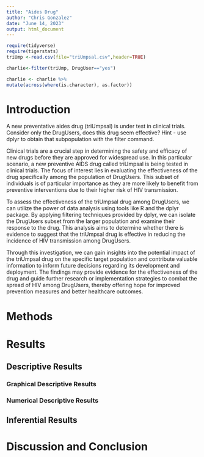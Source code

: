 ```yaml
---
title: "Aides Drug"
author: "Chris Gonzalez"
date: "June 14, 2023"
output: html_document
---
```


```r
require(tidyverse)
require(tigerstats)
triUmp <-read.csv(file="triUmpsal.csv",header=TRUE)
```
```r
charlie<-filter(triUmp, DrugUser=="yes") 
```
```r
charlie <- charlie %>%
mutate(across(where(is.character), as.factor))
```




# Introduction

<!--In this section you explain what you are trying to show.  Where did the data come from?  What is the research or other question you are trying to answer?.  If you skimp in this section expect to be marked down in your grade. Paint a picture of the project a couple of paragraphs is expected!-->

A new  preventative aides drug (triUmpsal) is under test in clinical trials. Consider only the DrugUsers, does this drug seem effective?  Hint - use dplyr to obtain that subpopulation with the filter command.

Clinical trials are a crucial step in determining the safety and efficacy of new drugs before they are approved for widespread use. In this particular scenario, a new preventive AIDS drug called triUmpsal is being tested in clinical trials. The focus of interest lies in evaluating the effectiveness of the drug specifically among the population of DrugUsers. This subset of individuals is of particular importance as they are more likely to benefit from preventive interventions due to their higher risk of HIV transmission.

To assess the effectiveness of the triUmpsal drug among DrugUsers, we can utilize the power of data analysis using tools like R and the dplyr package. By applying filtering techniques provided by dplyr, we can isolate the DrugUsers subset from the larger population and examine their response to the drug. This analysis aims to determine whether there is evidence to suggest that the triUmpsal drug is effective in reducing the incidence of HIV transmission among DrugUsers.

Through this investigation, we can gain insights into the potential impact of the triUmpsal drug on the specific target population and contribute valuable information to inform future decisions regarding its development and deployment. The findings may provide evidence for the effectiveness of the drug and guide further research or implementation strategies to combat the spread of HIV among DrugUsers, thereby offering hope for improved prevention measures and better healthcare outcomes.

# Methods

<!--Decide on your methods:  use "variable analysis" or other appropriate descriptors.  Make sure to choose at least one graphical method and at least one numerical method. Discuss what data manipulations may be needed for example subsetting or other binning procedures and what sort of graphical displays and inferential tools will be used!-->

# Results

<!--Divide this section into two sub-sections:  One for your descriptive  results and one for your inferential results.!-->

## Descriptive Results

### Graphical Descriptive Results

<!--Graphical results here.  Make sure to show your code.  Provide appropriate labels for axes, giving units if possible, and provide a good title for the graph, too.  Use the graphical results to describe the patterns if any that exist in the data as focused toward the research question. Bottom line is to explain the features of the graph that are relevant to conforming or departing to what is expected by your null hypothesis !-->

### Numerical Descriptive Results

<!--Numerical results go here. Use the numerical results to describe the patterns if any that exist in the data as focused toward the research question!-->

## Inferential Results

<!--State hypothesis clearly.  Make sure your discussion of the inferential test covers all the aspects that the test output produces, such as test statistic, p-value etc.  Make a decision about the null hypothesis, explain the assumptions on which the selected test/procedure was based, and why the chosen procedure satisfys the assumptions and is appropriate to answer the research question!-->


# Discussion and Conclusion

<!--Discussion and conclusion here.  If you found a relationship be sure to consider whether the relationship occurs because one of the variavbles causes the other, or whether they perhasps are related for some other reason.  Watch the chapter 6 videos from the GeorgeTown videos collection.!-->
